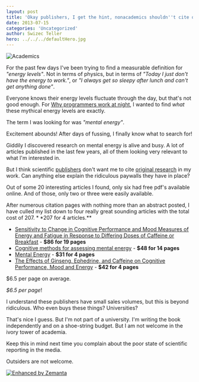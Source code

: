 ```yaml
---
layout: post
title: 'Okay publishers, I get the hint, nonacademics shouldn''t cite original sources'
date: 2013-07-15
categories: 'Uncategorized'
author: Swizec Teller
hero: ../../../defaultHero.jpg
---
```

![Academics](https://www.filepicker.io/api/file/B556uUtqTkyDg4jyZvHr)



For the past few days I've been trying to find a measurable definition for _"energy levels"_. Not in terms of physics, but in terms of _"Today I just don't have the energy to work."_, or _"I always get so sleepy after lunch and can't get anything done"_.



Everyone knows their energy levels fluctuate through the day, but that's not good enough. For [Why programmers work at night](http://leanpub.com/nightowls), I wanted to find _what_ these mythical energy levels are exactly.



The term I was looking for was _"mental energy"_.



Excitement abounds! After days of fussing, I finally know what to search for!



Giddily I discovered research on mental energy is alive and busy. A lot of articles published in the last few years, all of them looking very relevant to what I'm interested in.



But I think scientific [publishers](http://en.wikipedia.org/wiki/Publishing "Publishing") don't want me to cite [original research](http://en.wikipedia.org/wiki/Research "Research") in my work. Can anything else explain the ridiculous paywalls they have in place?



Out of some 20 interesting articles I found, only six had free pdf's available online. And of those, only two or three were easily available.



After numerous citation pages with nothing more than an abstract posted, I have culled my list down to four really great sounding articles with the total cost of $207. **$207 for 4 articles.**

- [Sensitivity to Change in Cognitive Performance and Mood Measures of Energy and Fatigue in Response to Differing Doses of Caffeine or Breakfast](http://informahealthcare.com/doi/abs/10.1080/00207450802333995) - **$86 for 19 pages**
- [Cognitive methods for assessing mental energy](http://www.ingentaconnect.com/content/maney/nns/2007/00000010/f0020005/art00005) - **$48 for 14 pages**
- [Mental Energy](http://www.sciencedirect.com/science/article/pii/S0160289605000279) - **$31 for 4 pages**
- [The Effects of Ginseng, Ephedrine, and Caffeine on Cognitive Performance, Mood and Energy](http://onlinelibrary.wiley.com/doi/10.1111/j.1753-4887.2001.tb06995.x/abstract) - **$42 for 4 pages**

$6.5 per page on average.



_$6.5 per page_!



I understand these publishers have small sales volumes, but this is beyond ridiculous. Who even buys these things? Universities?



That's nice I guess. But I'm not part of a university. I'm writing the book independently and on a shoe-string budget. But I am not welcome in the ivory tower of academia.



Keep this in mind next time you complain about the poor state of scientific reporting in the media.



Outsiders are not welcome.

[![Enhanced by Zemanta](http://img.zemanta.com/zemified_e.png?x-id=04f6efe8-67bb-4a5c-a4c1-43aac378e077)](http://www.zemanta.com/?px "Enhanced by Zemanta")